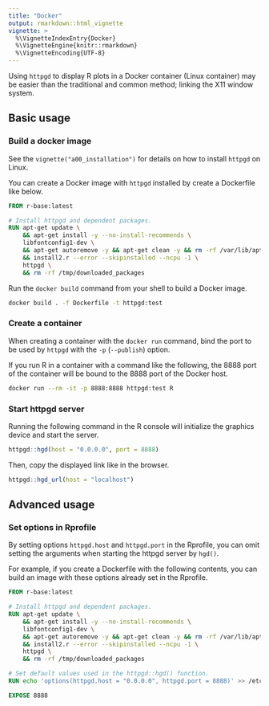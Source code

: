 ```yaml
---
title: "Docker"
output: rmarkdown::html_vignette
vignette: >
  %\VignetteIndexEntry{Docker}
  %\VignetteEngine{knitr::rmarkdown}
  %\VignetteEncoding{UTF-8}
---
```


Using `httpgd` to display R plots in a Docker container (Linux container) may be easier than the traditional and common method; linking the X11 window system.

## Basic usage

### Build a docker image

See the `vignette("a00_installation")` for details on how to install `httpgd` on Linux.

You can create a Docker image with `httpgd` installed by create a Dockerfile like below.

```Dockerfile
FROM r-base:latest

# Install httpgd and dependent packages.
RUN apt-get update \
    && apt-get install -y --no-install-recommends \
    libfontconfig1-dev \
    && apt-get autoremove -y && apt-get clean -y && rm -rf /var/lib/apt/lists/* \
    && install2.r --error --skipinstalled --ncpu -1 \
    httpgd \
    && rm -rf /tmp/downloaded_packages
```

Run the `docker build` command from your shell to build a Docker image.

```sh
docker build . -f Dockerfile -t httpgd:test
```

### Create a container

When creating a container with the `docker run` command, bind the port to be used by `httpgd` with the `-p` (`--publish`) option.

If you run R in a container with a command like the following, the 8888 port of the container will be bound to the 8888 port of the Docker host.

```sh
docker run --rm -it -p 8888:8888 httpgd:test R
```

### Start httpgd server

Running the following command in the R console will initialize the graphics device and start the server.

```R
httpgd::hgd(host = "0.0.0.0", port = 8888)
```

Then, copy the displayed link like in the browser.

```R
httpgd::hgd_url(host = "localhost")
```

## Advanced usage

### Set options in Rprofile

By setting options `httpgd.host` and `httpgd.port` in the Rprofile, you can omit setting the arguments when starting the httpgd server by `hgd()`.

For example, if you create a Dockerfile with the following contents, you can build an image with these options already set in the Rprofile.

```Dockerfile
FROM r-base:latest

# Install httpgd and dependent packages.
RUN apt-get update \
    && apt-get install -y --no-install-recommends \
    libfontconfig1-dev \
    && apt-get autoremove -y && apt-get clean -y && rm -rf /var/lib/apt/lists/* \
    && install2.r --error --skipinstalled --ncpu -1 \
    httpgd \
    && rm -rf /tmp/downloaded_packages

# Set default values used in the httpgd::hgd() function.
RUN echo 'options(httpgd.host = "0.0.0.0", httpgd.port = 8888)' >> /etc/R/Rprofile.site

EXPOSE 8888
```
